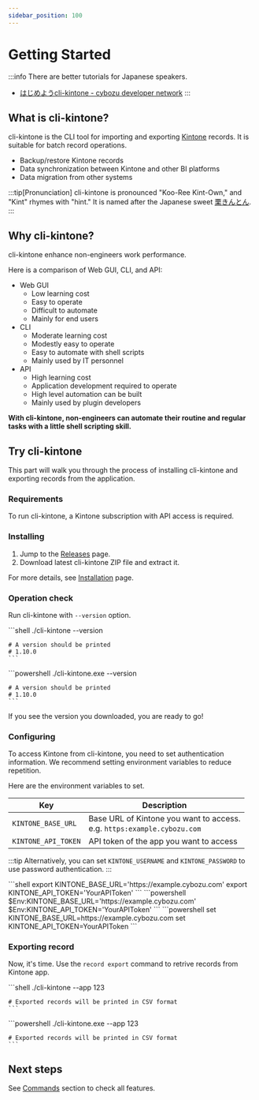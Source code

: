 ```yaml
---
sidebar_position: 100
---
```


# Getting Started

:::info
There are better tutorials for Japanese speakers.

- [はじめようcli-kintone - cybozu developer network](https://cybozu.dev/ja/tutorials/hello-cli-kintone/)
:::

## What is cli-kintone?

cli-kintone is the CLI tool for importing and exporting [Kintone](https://www.kintone.com/en-us/) records. It is suitable for batch record operations.

- Backup/restore Kintone records
- Data synchronization between Kintone and other BI platforms
- Data migration from other systems

:::tip[Pronunciation]
cli-kintone is pronounced "Koo-Ree Kint-Own," and "Kint" rhymes with "hint." It is named after the Japanese sweet [栗きんとん](https://visitgifu.com/see-do/kurikinton/).
:::

## Why cli-kintone?

cli-kintone enhance non-engineers work performance.

Here is a comparison of Web GUI, CLI, and API:

- Web GUI
  - Low learning cost
  - Easy to operate
  - Difficult to automate
  - Mainly for end users
- CLI
  - Moderate learning cost
  - Modestly easy to operate
  - Easy to automate with shell scripts
  - Mainly used by IT personnel
- API
  - High learning cost
  - Application development required to operate
  - High level automation can be built
  - Mainly used by plugin developers

**With cli-kintone, non-engineers can automate their routine and regular tasks with a little shell scripting skill.**

## Try cli-kintone

This part will walk you through the process of installing cli-kintone and exporting records from the application.

### Requirements

To run cli-kintone, a Kintone subscription with API access is required.

### Installing

1. Jump to the [Releases](https://github.com/kintone/cli-kintone/releases) page.
2. Download latest cli-kintone ZIP file and extract it.

For more details, see [Installation](./installation) page.

### Operation check

Run cli-kintone with `--version` option.


<Tabs>
  <TabItem value="linux-macos" label="Linux/macOS" default>
    ```shell
    ./cli-kintone --version

    # A version should be printed
    # 1.10.0
    ```
  </TabItem>
  <TabItem value="windows" label="Windows">
    ```powershell
    ./cli-kintone.exe --version

    # A version should be printed
    # 1.10.0
    ```
  </TabItem>
</Tabs>


If you see the version you downloaded, you are ready to go!

### Configuring

To access Kintone from cli-kintone, you need to set authentication information.
We recommend setting environment variables to reduce repetition.

Here are the environment variables to set.

|Key|Description|
|-|-|
|`KINTONE_BASE_URL`|Base URL of Kintone you want to access.<br/>e.g. `https:example.cybozu.com`|
|`KINTONE_API_TOKEN`|API token of the app you want to access|

:::tip
Alternatively, you can set `KINTONE_USERNAME` and `KINTONE_PASSWORD` to use password authentication.
:::

<Tabs>
  <TabItem value="linux-macos" label="Linux/macOS" default>
    ```shell
    export KINTONE_BASE_URL='https://example.cybozu.com'
    export KINTONE_API_TOKEN='YourAPIToken'
    ```
  </TabItem>
  <TabItem value="windows-powershell" label="Windows (PowerShell)">
    ```powershell
    $Env:KINTONE_BASE_URL='https://example.cybozu.com'
    $Env:KINTONE_API_TOKEN='YourAPIToken'
    ```
  </TabItem>
  <TabItem value="windows-cmd" label="Windows (Cmd)">
    ```powershell
    set KINTONE_BASE_URL=https://example.cybozu.com
    set KINTONE_API_TOKEN=YourAPIToken
    ```
  </TabItem>
</Tabs>

### Exporting record

Now, it's time. Use the `record export` command to retrive records from Kintone app.

<Tabs>
  <TabItem value="linux-macos" label="Linux/macOS" default>
    ```shell
    ./cli-kintone --app 123

    # Exported records will be printed in CSV format
    ```
  </TabItem>
  <TabItem value="windows" label="Windows">
    ```powershell
    ./cli-kintone.exe --app 123

    # Exported records will be printed in CSV format
    ```
  </TabItem>
</Tabs>

## Next steps

See [Commands](/category/commands) section to check all features.
